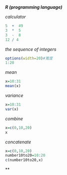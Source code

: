 ***R (programming language)***


*calculator*
```r
5  +  49 
3  *  5 
3  -  8 
12 / 4 
```

*the sequence of integers*
```r
options(width=20)#寬度
1:20
```

*mean*
```r
x=10:31
mean(x)
```

*variance*
```r
x=10:31
var(x)
```

*combine*
```r
x=c(0,10,20)
x
```

*concatenate*
```r
x=c(0,10,20)
number10to20=10:20
c(number10to20,x)
```

**

